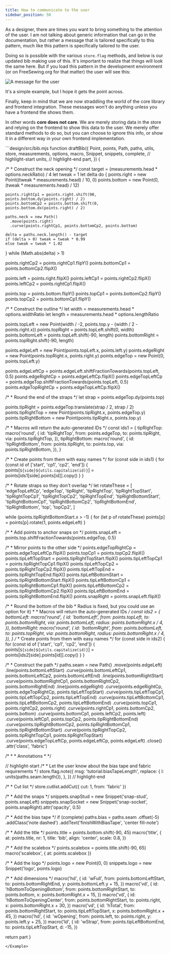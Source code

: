 ```yaml
---
title: How to communicate to the user
sidebar_position: 50
---
```


As a designer, there are times you want to bring something to the attention of
the user. I am not talking about generic information that can go in the
documentation, but rather a message that is tailored specifically to this
pattern, much like this pattern is specifically tailored to the user.

Doing so is possible with the various `store.flag` methods, and below is
our updated bib making use of this. It's important to realize that things
will look the same here. But if you load this pattern in the development
environment (or on FreeSewing.org for that matter) the user will see this:

![A message for the user](./flag.png)

It's a simple example, but I hope it gets the point across.

Finally, keep in mind that we are now straddling the world of the core library
and frontend integration. These messages won't do anything unless you have a
frontend the shows them.

In other words **core does not care**. We are merely storing data in the store
and relying on the frontend to show this data to the user. We merely offer
standard methods to do so, but you can choose to ignore this info, or show it
in a different way in your own frontend implementation.

<Example previewFirst tutorial caption="We flagged something for the user">
```design/src/bib.mjs
function draftBib({
  Point,
  points,
  Path,
  paths,
  utils,
  store,
  measurements,
  options,
  macro,
  Snippet,
  snippets,
  complete,
  // highlight-start
  units,
  // highlight-end
  part,
}) {

  /*
    * Construct the neck opening
    */
  const target = (measurements.head * options.neckRatio) / 4
  let tweak = 1
  let delta
  do {
    points.right = new Point((tweak * measurements.head) / 10, 0)
    points.bottom = new Point(0, (tweak * measurements.head) / 12)

    points.rightCp1 = points.right.shift(90, points.bottom.dy(points.right) / 2)
    points.bottomCp2 = points.bottom.shift(0, points.bottom.dx(points.right) / 2)

    paths.neck = new Path()
      .move(points.right)
      .curve(points.rightCp1, points.bottomCp2, points.bottom)

    delta = paths.neck.length() - target
    if (delta > 0) tweak = tweak * 0.99
    else tweak = tweak * 1.02
  } while (Math.abs(delta) > 1)

  points.rightCp2 = points.rightCp1.flipY()
  points.bottomCp1 = points.bottomCp2.flipX()

  points.left = points.right.flipX()
  points.leftCp1 = points.rightCp2.flipX()
  points.leftCp2 = points.rightCp1.flipX()

  points.top = points.bottom.flipY()
  points.topCp1 = points.bottomCp2.flipY()
  points.topCp2 = points.bottomCp1.flipY()

  /*
    * Construct the outline
    */
  let width = measurements.head * options.widthRatio
  let length = measurements.head * options.lengthRatio

  points.topLeft = new Point(width / -2, points.top.y - (width / 2 - points.right.x))
  points.topRight = points.topLeft.shift(0, width)
  points.bottomLeft = points.topLeft.shift(-90, length)
  points.bottomRight = points.topRight.shift(-90, length)

  points.edgeLeft = new Point(points.topLeft.x, points.left.y)
  points.edgeRight = new Point(points.topRight.x, points.right.y)
  points.edgeTop = new Point(0, points.topLeft.y)

  points.edgeLeftCp = points.edgeLeft.shiftFractionTowards(points.topLeft, 0.5)
  points.edgeRightCp = points.edgeLeftCp.flipX()
  points.edgeTopLeftCp = points.edgeTop.shiftFractionTowards(points.topLeft, 0.5)
  points.edgeTopRightCp = points.edgeTopLeftCp.flipX()

  /*
    * Round the end of the straps
    */
  let strap = points.edgeTop.dy(points.top)

  points.tipRight = points.edgeTop.translate(strap / 2, strap / 2)
  points.tipRightTop = new Point(points.tipRight.x, points.edgeTop.y)
  points.tipRightBottom = new Point(points.tipRight.x, points.top.y)

  /*
    * Macros will return the auto-generated IDs
    */
  const ids1 = {
    tipRightTop: macro('round', {
      id: 'tipRightTop',
      from: points.edgeTop,
      to: points.tipRight,
      via: points.tipRightTop,
    }),
    tipRightBottom: macro('round', {
      id: 'tipRightBottom',
      from: points.tipRight,
      to: points.top,
      via: points.tipRightBottom,
    }),
  }

  /*
    * Create points from them with easy names
    */
  for (const side in ids1) {
    for (const id of ['start', 'cp1', 'cp2', 'end']) {
      points[`${side}${utils.capitalize(id)}`] = points[ids1[side].points[id]].copy()
    }
  }

  /*
    * Rotate straps so they don't overlap
    */
  let rotateThese = [
    'edgeTopLeftCp',
    'edgeTop',
    'tipRight',
    'tipRightTop',
    'tipRightTopStart',
    'tipRightTopCp1',
    'tipRightTopCp2',
    'tipRightTopEnd',
    'tipRightBottomStart',
    'tipRightBottomCp1',
    'tipRightBottomCp2',
    'tipRightBottomEnd',
    'tipRightBottom',
    'top',
    'topCp2',
  ]

  while (points.tipRightBottomStart.x > -1) {
    for (let p of rotateThese) points[p] = points[p].rotate(1, points.edgeLeft)
  }

  /*
    * Add points to anchor snaps on
    */
  points.snapLeft = points.top.shiftFractionTowards(points.edgeTop, 0.5)

  /*
    * Mirror points to the other side
    */
  points.edgeTopRightCp = points.edgeTopLeftCp.flipX()
  points.topCp1 = points.topCp2.flipX()
  points.tipLeftTopStart = points.tipRightTopStart.flipX()
  points.tipLeftTopCp1 = points.tipRightTopCp1.flipX()
  points.tipLeftTopCp2 = points.tipRightTopCp2.flipX()
  points.tipLeftTopEnd = points.tipRightTopEnd.flipX()
  points.tipLeftBottomStart = points.tipRightBottomStart.flipX()
  points.tipLeftBottomCp1 = points.tipRightBottomCp1.flipX()
  points.tipLeftBottomCp2 = points.tipRightBottomCp2.flipX()
  points.tipLeftBottomEnd = points.tipRightBottomEnd.flipX()
  points.snapRight = points.snapLeft.flipX()

  /*
    * Round the bottom of the bib
    * Radius is fixed, but you could use an option for it)
    *
    * Macros will return the auto-generated IDs
    */
  const ids2 = {
    bottomLeft: macro('round', {
      id: 'bottomLeft',
      from: points.topLeft,
      to: points.bottomRight,
      via: points.bottomLeft,
      radius: points.bottomRight.x / 4,
    }),
    bottomRight: macro('round', {
      id: 'bottomRight',
      from: points.bottomLeft,
      to: points.topRight,
      via: points.bottomRight,
      radius: points.bottomRight.x / 4,
    }),
  }
  /*
    * Create points from them with easy names
    */
  for (const side in ids2) {
    for (const id of ['start', 'cp1', 'cp2', 'end']) {
      points[`${side}${utils.capitalize(id)}`] = points[ids2[side].points[id]].copy()
    }
  }

  /*
    * Construct the path
    */
  paths.seam = new Path()
    .move(points.edgeLeft)
    .line(points.bottomLeftStart)
    .curve(points.bottomLeftCp1, points.bottomLeftCp2, points.bottomLeftEnd)
    .line(points.bottomRightStart)
    .curve(points.bottomRightCp1, points.bottomRightCp2, points.bottomRightEnd)
    .line(points.edgeRight)
    .curve(points.edgeRightCp, points.edgeTopRightCp, points.tipLeftTopStart)
    .curve(points.tipLeftTopCp1, points.tipLeftTopCp2, points.tipLeftTopEnd)
    .curve(points.tipLeftBottomCp1, points.tipLeftBottomCp2, points.tipLeftBottomEnd)
    .curve(points.topCp1, points.rightCp2, points.right)
    .curve(points.rightCp1, points.bottomCp2, points.bottom)
    .curve(points.bottomCp1, points.leftCp2, points.left)
    .curve(points.leftCp1, points.topCp2, points.tipRightBottomEnd)
    .curve(points.tipRightBottomCp2, points.tipRightBottomCp1, points.tipRightBottomStart)
    .curve(points.tipRightTopCp2, points.tipRightTopCp1, points.tipRightTopStart)
    .curve(points.edgeTopLeftCp, points.edgeLeftCp, points.edgeLeft)
    .close()
    .attr('class', 'fabric')

  /*
    *
    *  Annotations
    *
    */

  // highlight-start
  /*
    * Let the user know about the bias tape and fabric requirements
    */
  store.flag.note({
    msg: 'tutorial:biasTapeLength',
    replace: {
      l: units(paths.seam.length()),
    },
  })
  // highlight-end

  /*
    * Cut list
    */
  store.cutlist.addCut({ cut: 1, from: 'fabric' })

  /*
    * Add the snaps
    */
  snippets.snapStud = new Snippet('snap-stud', points.snapLeft)
  snippets.snapSocket = new Snippet('snap-socket', points.snapRight).attr('opacity', 0.5)

  /*
    * Add the bias tape
    */
  if (complete)
    paths.bias = paths.seam
      .offset(-5)
      .addClass('note dashed')
      .addText('finishWithBiasTape', 'center fill-note')

  /*
    * Add the title
    */
  points.title = points.bottom.shift(-90, 45)
  macro('title', {
    at: points.title,
    nr: 1,
    title: 'bib',
    align: 'center',
    scale: 0.8,
  })

  /*
    * Add the scalebox
    */
  points.scalebox = points.title.shift(-90, 65)
  macro('scalebox', { at: points.scalebox })

  /*
    * Add the logo
    */
  points.logo = new Point(0, 0)
  snippets.logo = new Snippet('logo', points.logo)

  /*
    * Add dimensions
    */
  macro('hd', {
    id: 'wFull',
    from: points.bottomLeftStart,
    to: points.bottomRightEnd,
    y: points.bottomLeft.y + 15,
  })
  macro('vd', {
    id: 'hBottomToOpeningBottom',
    from: points.bottomRightStart,
    to: points.bottom,
    x: points.bottomRight.x + 15,
  })
  macro('vd', {
    id: 'hBottomToOpeningCenter',
    from: points.bottomRightStart,
    to: points.right,
    x: points.bottomRight.x + 30,
  })
  macro('vd', {
    id: 'hTotal',
    from: points.bottomRightStart,
    to: points.tipLeftTopStart,
    x: points.bottomRight.x + 45,
  })
  macro('hd', {
    id: 'wOpening',
    from: points.left,
    to: points.right,
    y: points.left.y + 25,
  })
  macro('ld', {
    id: 'wStrap',
    from: points.tipLeftBottomEnd,
    to: points.tipLeftTopStart,
    d: -15,
  })

  return part
}
```
</Example>
